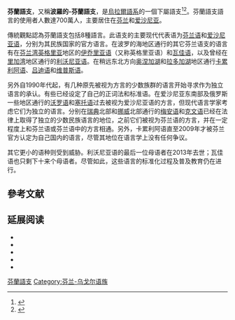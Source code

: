 {{Infobox language family
  |name=芬兰语支
  |map=Balto-Finnic languages.png
  |altname=Finnic<br/>Fennic<br/>Baltic Finnic
  |ethnicity=[[波罗的芬兰人|波罗的芬兰人]]
  |region=[[芬諾斯堪底亞|芬諾斯堪底亞]]北部、[[波羅的海國家|波羅的海國家]]、[[俄羅斯|俄羅斯]]
  |familycolor=Uralic
  |fam2=[[芬兰-乌戈尔语族|芬兰-乌戈尔语族]]
  |protoname={{le|原始芬兰语|Proto-Finnic}}
  |child1=[[芬蘭語|芬蘭語]]<!--从芬兰起顺时针排序-->
  |child2=[[卡累利阿語|卡累利阿語]]
  |child3=[[吕迪语|吕迪语]]
  |child4=[[维普斯语|维普斯语]]
  |child5=[[伊乔里亚语|伊乔里亚语]]
  |child6=[[瓦佳语|瓦佳语]]
  |child7=[[愛沙尼亞語|愛沙尼亞語]]
  |child8=[[立窩尼亞語|立窩尼亞語]]
  |glotto=finn1317
  |glottorefname=Finnic
}}
'''芬蘭語支'''，又稱'''波羅的-芬蘭語支'''，是[[烏拉爾語系|烏拉爾語系]]的一個下屬語支<ref>{{cite book |title=Encyclopedia of European peoples, Volume 1 |last= |first= |authorlink= |coauthors= |year=2006 |publisher=Infobase Publishing |location= |isbn= |page= |pages=888 |chapter=The languages of Europe |url=https://books.google.com/books?id=kfv6HKXErqAC&pg=PA888&dq |quote= |access-date=2016-01-01 |archive-date=2016-05-17 |archive-url=https://web.archive.org/web/20160517054822/https://books.google.com/books?id=kfv6HKXErqAC&pg=PA888&dq |dead-url=no }}</ref><ref name=Ruhlen1991>{{cite book |title=A Guide to the World's Languages: Classification |last=Ruhlen |first=Merritt |authorlink= |coauthors= |year=1991 |publisher=Stanford University Press |location= |isbn=0-8047-1894-6 |page=69 |pages= |chapter=Uralic-Yukaghir |url= |chapterurl=https://books.google.com/books?id=mYwmDE3f6wUC&pg=PA69&dqq |quote= |access-date=2016-01-01 |archive-date=2016-05-08 |archive-url=https://web.archive.org/web/20160508215557/https://books.google.com/books?id=mYwmDE3f6wUC&pg=PA69&dqq |dead-url=no }}</ref>。芬蘭語支語言的使用者人數達700萬人，主要居住在[[芬兰|芬兰]]和[[爱沙尼亚|爱沙尼亚]]。

傳統觀點認為芬蘭語支包括8種語言。此语支的主要现代代表语为[[芬兰语|芬兰语]]和[[爱沙尼亚语|爱沙尼亚语]]，分别为其民族国家的官方语言。在波罗的海地区通行的其它芬兰语支的语言有在[[芬兰湾|芬兰湾]][[英格里亚|英格里亚]]地区的[[伊乔里亚语|伊乔里亚语]]（又称英格里亚语）和[[瓦佳语|瓦佳语]]，以及曾经在[[里加湾|里加湾]]地区通行的[[利沃尼亚语|利沃尼亚语]]。在稍远东北方向[[奥涅加湖|奥涅加湖]]和[[拉多加湖|拉多加湖]]地区通行[[卡累利阿语|卡累利阿语]]、[[吕迪语|吕迪语]]和[[维普斯语|维普斯语]]。

另外自1990年代起，有几种原先被视为方言的少数族群的语言开始寻求作为独立语言的承认。有些已经设定了自己的正词法和标准语。在爱沙尼亚东南部及俄罗斯一些地区通行的[[沃罗语|沃罗语]]和[[塞托语|塞托语]]过去被视为爱沙尼亚语的方言，但现代语言学家考虑它们为独立的语言。分别在[[瑞典|瑞典]]北部和[[挪威|挪威]]北部通行的[[梅安语|梅安语]]和[[克文语|克文语]]已经在法律上取得了独立的少数民族语言的地位，之前它们被视为芬兰语的方言，并在一定程度上和芬兰语或芬兰语中的方言相通。另外，卡累利阿语直至2009年才被芬兰官方认定为自己国内的语言，尽管其地位在语言学上没有任何争议。

其它更小的语种则受到威胁。利沃尼亚语的最后一位母语者在2013年去世；瓦佳语也只剩下十来个母语者。尽管如此，这些语言的标准化过程及普及教育仍在进行。

==參考文献==
{{reflist}}

==延展阅读==
* {{citation|editor1-first=Ö.|editor1-last=Dahl|editor2-first=M.|editor2-last=Koptjevskaja-Tamm|title=The Circum-Baltic languages. Typology and Contact. Volume I: Past and Present|year=2001|publisher=John Benjamins|location=Amsterdam}}
* {{citation|editor-first=Johanna|editor-last=Laakso|title=Facing Finnic. Some challenges to historical and contact linguistics|year=2000|series=Castrenianumin toimitteita|volume=59|location=Helsinki|publisher=Helsingin yliopisto}}
* {{citation|first=Lauri|last=Kettunen|title=Suomen lähisukukielten luonteenomaiset piirteet|year=1960|series=Suomalais-Ugrilaisen Seuran Toimituksia|volume=119}}
* {{citation|first=E. N.|last=Setälä|title=Yhteissuomalainen äännehistoria|year=1891–1937|location=Helsinki}}
* {{citation|first=Tiit-Rein|last=Viitso|year=1998|chapter=Fennic|editor-first=Daniel|editor-last=Abondolo|title=Uralic languages|publisher=Routledge}}

{{乌拉尔语系}}

[[Category:芬蘭語支|]]
[[Category:芬兰-乌戈尔语族|Category:芬兰-乌戈尔语族]]